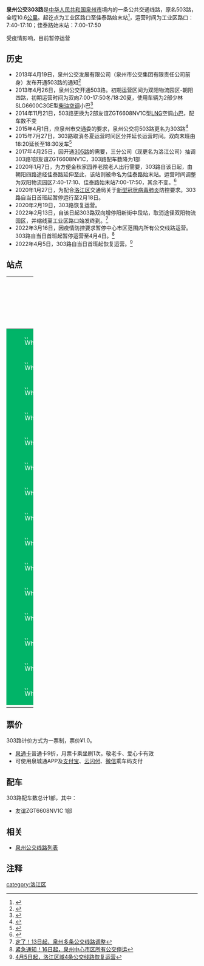 {{Infobox Bus Route
| number=泉州公交303路<br>区内支线（原503路）
| image=[[File:闽CYD424.jpg|300px]]
| operator=[[泉州市公交集团有限责任公司|泉州市公交集团有限责任公司]] 
| garage=洛江公司
| length=9.6KM
| via=双阳街道办、河市工商所
| start=工业区路口
| end=佳泰路始末站
| level=工业区路口 7:40-17:10<br>佳泰路始末站 7:00-17:50
| frequency=60分钟
| vehicle=友谊ZGT6608NV1C
| Fare=一票制¥1.0
| bgcolor=#01B468
| fontcolor=white
}}
'''泉州公交303路'''是[[中华人民共和国|中华人民共和国]][[泉州市|泉州市]]境内的一条公共交通线路，原名503路，全程10.6[[公里|公里]]。起讫点为工业区路口至佳泰路始末站<ref>{{Cite web |url=http://www.qzbus.cn/?action-category-catid-20 |title=线路查询 |accessdate=2016-10-24 |archive-date=2016-07-31 |archive-url=https://web.archive.org/web/20160731090630/http://www.qzbus.cn/?action-category-catid-20 |dead-url=no }}</ref>，运营时间为工业区路口：7:40-17:10；佳泰路始末站：7:00-17:50

受疫情影响，目前暂停运营

== 历史 ==
*2013年4月19日，泉州公交发展有限公司（泉州市公交集团有限责任公司前身）发布开通503路的通知<ref>{{Cite web |url=http://www.qzbus.cn/?action-viewnews-itemid-175 |title=503路开通 |accessdate=2016-10-24 |archive-date=2018-12-25 |archive-url=https://web.archive.org/web/20181225130107/http://www.qzbus.cn/?action-viewnews-itemid-175 |dead-url=no }}</ref>
*2013年4月26日，泉州公交开通503路。初期运营区间为双阳物流园区-朝阳四路，初期运营时间为双向7:00-17:50冬/18:20夏，使用车辆为2部少林SLG6600C3GE型[[柴油|柴油]][[空调|空调]]小巴<ref>{{Cite web |url=http://qz.fjsen.com/2013-04/23/content_11214925_2.htm |title=泉州将新开通43路503路公车 同时调整42路线路 |accessdate=2016-10-24 |archive-date=2019-03-04 |archive-url=https://web.archive.org/web/20190304120946/http://qz.fjsen.com/2013-04/23/content_11214925_2.htm |dead-url=no }}</ref>
*2014年11月21日，503路更换为2部友谊ZGT6608NV1C型[[LNG|LNG]]空调[[小巴|小巴]]，配车数不变
*2015年4月1日，应泉州市交通委的要求，泉州公交将503路更名为303路<ref>{{Cite web |url=http://www.mnw.cn/quanzhou/news/880583.html |title=泉州6条公交线昨起更名 站牌将在15日前变更 |accessdate=2016-10-24 |archive-date=2016-10-24 |archive-url=https://web.archive.org/web/20161024152811/http://www.mnw.cn/quanzhou/news/880583.html |dead-url=no }}</ref>
*2015年7月27日，303路取消冬夏运营时间区分并延长运营时间。双向末班由18:20延长至18:30发车<ref>{{Cite web |url=http://www.mnw.cn/quanzhou/luojiang/949444.html |title=泉州公交洛江支线303路27日起将延长服务时间 |accessdate=2016-10-24 |archive-date=2015-07-24 |archive-url=https://web.archive.org/web/20150724230028/http://www.mnw.cn/quanzhou/luojiang/949444.html |dead-url=no }}</ref>
*2017年4月25日，因开通[[泉州公交305路|305路]]的需要，三分公司（现更名为洛江公司）抽调303路1部友谊ZGT6608NV1C，303路配车数降为1部
*2020年1月7日，为方便金秋家园养老院老人出行需要，303路自该日起，由朝阳四路途经佳泰路延伸至此，该站则被命名为佳泰路始末站。运营时间调整为双阳物流园区7:40-17:10、佳泰路始末站7:00-17:50，其余不变。<ref>{{Cite web |url=http://www.qzbus.cn/?action-viewnews-itemid-3028 |title=关于延伸303路的信息 |access-date=2020-01-10 |archive-date=2020-09-25 |archive-url=https://web.archive.org/web/20200925214552/http://www.qzbus.cn/?action-viewnews-itemid-3028 |dead-url=no }}</ref>
*2020年1月27日，为配合[[洛江区|洛江区]]交通局关于[[2019新型冠状病毒|新型冠状病毒肺炎]]防控要求。303路自当日首班起暂停运行至2月18日。
*2020年2月19日，303路恢复运营。
*2022年2月13日，自该日起303路双向增停阳新街中段站，取消途径双阳物流园区，并缩线至工业区路口始发终到。<ref>[http://www.qztv.cn/index/News/detail/id/wq95wqbDnMKyd8KiwqzChnt0w5nChcKowoHDncKDdsK-wpjCg8KmcXA.html 定了！13日起，泉州多条公交线路调整]</ref>
*2022年3月16日，因疫情防控要求暂停中心市区范围内所有公交线路运营。303路自当日首班起暂停运营至4月4日。<ref>[http://www.qztv.cn/index/News/detail/id/wq95wqbDnMKyd8KiwqzChnt0w5nChcKowoHDncKEdsOQwpjCgsOMcXA.html 紧急通知！16日起，泉州中心市区所有公交停运]</ref>
*2022年4月5日，303路自当日首班起恢复运营。<ref>[http://www.qztv.cn/index/News/detail/id/wq95wqbDnMKyd8KiwqzChnt0w5nChcKowoHDnsKCwqzDkMOewoPCpnFw.html 4月5日起，洛江区域4条公交线路恢复运营]</ref>

== 站点 ==
{| width=100% class="wikitable" style="text-align: center;"
|- 
! width=5% colspan=3 | 路线
! colspan=2 width=25% | 所在地区、街道
! width=30% | 站点名
! width=30% | 备注
|- 
|style="border: 0px;background:#01B468;color:white;" | [[File:White_dot.svg|8px]]
|style="border: 0px;" |
|style="border: 0px;" |
| rowspan = 15 | [[洛江区|洛江区]]
| rowspan = 2 | 阳光南路
| 工业区路口
| 起讫站
|-
|style="border: 0px;background:#01B468;color:white;" | [[File:White_dot.svg|8px]]
|style="border: 0px;" |
|style="border: 0px;" |
| [[双阳街道|双阳街道]]办事处
| 
|-
|style="border: 0px;background:#01B468;color:white;" | [[File:White_dot.svg|8px]]
|style="border: 0px;" |
|style="border: 0px;" |
| rowspan = 2 | 阳新街
| 阳新街中段
| 
|-
|style="border: 0px;background:#01B468;color:white;" | [[File:White_dot.svg|8px]]
|style="border: 0px;" |
|style="border: 0px;" |
| 前洋社区
| 
|-
|style="border: 0px;background:#01B468;color:white;" | [[File:White_dot.svg|8px]]
|style="border: 0px;" |
|style="border: 0px;" |
| rowspan = 5 | 万虹路
| 前洋社区路口
| 
|-
|style="border: 0px;background:#01B468;color:white;" | [[File:White_dot.svg|8px]]
|style="border: 0px;" |
|style="border: 0px;" |
| 高厝
| 
|-
|style="border: 0px;background:#01B468;color:white;" | [[File:White_dot.svg|8px]]
|style="border: 0px;" |
|style="border: 0px;" |
| 梧宅路口
| 
|-
|style="border: 0px;background:#01B468;color:white;" | [[File:White_dot.svg|8px]]
|style="border: 0px;" |
|style="border: 0px;" |
| 河市工商所
| 
|-
|style="border: 0px;background:#01B468;color:white;" | [[File:White_dot.svg|8px]]
|style="border: 0px;" |
|style="border: 0px;" |
| 下倪
| 
|-
|style="border: 0px;background:#01B468;color:white;" | [[File:White_dot.svg|8px]]
|style="border: 0px;" |
|style="border: 0px;" |
| rowspan = 4 | 阳光北路
| 霞溪
| 
|-
|style="border: 0px;background:#01B468;color:white;" | [[File:White_dot.svg|8px]]
|style="border: 0px;" |
|style="border: 0px;" |
| 黑峰山
| 
|-
|style="border: 0px;background:#01B468;color:white;" | [[File:White_dot.svg|8px]]
|style="border: 0px;" |
|style="border: 0px;" |
| 仕林坑
| 
|-
|style="border: 0px;background:#01B468;color:white;" | [[File:White_dot.svg|8px]]
|style="border: 0px;" |
|style="border: 0px;" |
| 朝阳一路
| 
|-
|style="border: 0px;background:#01B468;color:white;" | [[File:White_dot.svg|8px]]
|style="border: 0px;" |
|style="border: 0px;" |
| rowspan = 1 | 朝阳四路
| 朝阳四路
| 
|-
|style="border: 0px;background:#01B468;color:white;" | [[File:White_dot.svg|8px]]
|style="border: 0px;" |
|style="border: 0px;" |
| rowspan = 1 | 佳泰路
| 佳泰路始末站
| 起讫站
|-
|}

== 票价 ==
303路计价方式为一票制，票价¥1.0。
*[[泉通卡|泉通卡]]普通卡9折，月票卡乘坐刷1次。敬老卡、爱心卡有效
*可使用泉城通APP及[[支付宝|支付宝]]、[[云闪付|云闪付]]、[[微信|微信]]乘车码支付

== 配车 ==
303路配车数总计1部，其中：
*友谊ZGT6608NV1C  1部

{{gallery 
|width = 300
|height = 
|align = 
|lines = 1
|File:闽CYD424.jpg|友谊ZGT6608NV1C<br>（2013.4 - ）
}}

== 相关 ==
*[[泉州公交线路列表|泉州公交线路列表]]
== 注释 ==
{{reflist|refs=}}

{{泉州公交线路列表}}

[[category:洛江区|category:洛江区]]